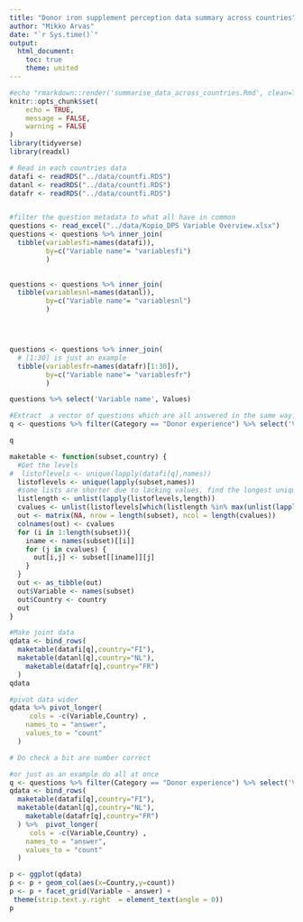```yaml
---
title: "Donor iron supplement perception data summary across countries"
author: "Mikko Arvas"
date: "`r Sys.time()`"
output:
  html_document:
    toc: true
    theme: united
---
```






```r
#echo "rmarkdown::render('summarise_data_across_countries.Rmd', clean=TRUE,output_format='html_document',output_file='../results/summarise_data_across_countries.html')" | R --slave
knitr::opts_chunk$set(
	echo = TRUE,
	message = FALSE,
	warning = FALSE
)
library(tidyverse)
library(readxl)

```



```r
# Read in each countries data
datafi <- readRDS("../data/countfi.RDS")
datanl <- readRDS("../data/countfi.RDS")
datafr <- readRDS("../data/countfi.RDS")


#filter the question metadata to what all have in common
questions <- read_excel("../data/Kopio_DPS Variable Overview.xlsx")
questions <- questions %>% inner_join( 
  tibble(variablesfi=names(datafi)),
         by=c("Variable name"= "variablesfi")
         )
                         

questions <- questions %>% inner_join( 
  tibble(variablesnl=names(datanl)),
         by=c("Variable name"= "variablesnl")
         )




questions <- questions %>% inner_join( 
  # [1:30] is just an example
  tibble(variablesfr=names(datafr)[1:30]),
         by=c("Variable name"= "variablesfr")
         )

questions %>% select('Variable name', Values)
```

```r

#Extract  a vector of questions which are all answered in the same way.
q <- questions %>% filter(Category == "Donor experience") %>% select('Variable name') %>% unlist() %>% as.vector()

q
```



```r

maketable <- function(subset,country) {
  #Get the levels
#  listoflevels <- unique(lapply(datafi[q],names))
  listoflevels <- unique(lapply(subset,names))
  #some lists are shorter due to lacking values, find the longest unique set of levels
  listlength <- unlist(lapply(listoflevels,length))
  cvalues <- unlist(listoflevels[which(listlength %in% max(unlist(lapply(listoflevels,length))))])
  out <- matrix(NA, nrow = length(subset), ncol = length(cvalues))
  colnames(out) <- cvalues
  for (i in 1:length(subset)){
    iname <- names(subset)[[i]]
    for (j in cvalues) {
      out[i,j] <- subset[[iname]][j]
    }
  }
  out <- as_tibble(out)
  out$Variable <- names(subset)
  out$Country <- country
  out
}

```


```r

#Make joint data
qdata <- bind_rows(
  maketable(datafi[q],country="FI"), 
  maketable(datanl[q],country="NL"),
    maketable(datafr[q],country="FR")
  )
qdata
```


```r

#pivot data wider 
qdata %>% pivot_longer(
     cols = -c(Variable,Country) ,
    names_to = "answer",
    values_to = "count"
  )

# Do check a bit are number correct
```


```r
#or just as an example do all at once
q <- questions %>% filter(Category == "Donor experience") %>% select('Variable name') %>% unlist() %>% as.vector()
qdata <- bind_rows(
  maketable(datafi[q],country="FI"), 
  maketable(datanl[q],country="NL"),
    maketable(datafr[q],country="FR")
  ) %>%  pivot_longer(
     cols = -c(Variable,Country) ,
    names_to = "answer",
    values_to = "count"
  )

p <- ggplot(qdata)
p <- p + geom_col(aes(x=Country,y=count))
p <- p + facet_grid(Variable ~ answer) +
 theme(strip.text.y.right  = element_text(angle = 0)) 
p


```

